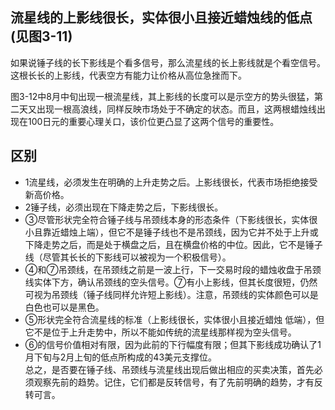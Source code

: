 
## 流星线的上影线很长，实体很小且接近蜡烛线的低点(见图3-11)
如果说锤子线的长下影线是个看多信号，那么流星线的长上影线就是个看空信号。这根长长的上影线，代表空方有能力让价格从高位急挫而下。

<ImageRender alt='test1' width='auto' height='auto' path='/candleNew/6-shootingStar.png' />

图3-12中8月中旬出现一根流星线，其上影线的长度可以是示空方的势头很猛，第二天又出现一根高浪线，同样反映市场处于不确定的状态。而且，这两根蜡烛线出现在100日元的重要心理关口，该价位更凸显了这两个信号的重要性。
<ImageRender alt='test1' width='auto' height='auto' path='/candleNew/6-shootingStar1.png' />

## 区别
* 1流星线，必须发生在明确的上升走势之后。上影线很长，代表市场拒绝接受新高价格。
* 2锤子线，必须出现在下降走势之后，下影线很长。
* ③尽管形状完全符合锤子线与吊颈线本身的形态条件（下影线很长，实体很小且靠近蜡烛上端），但它不是锤子线也不是吊颈线，因为它并不处于上升或下降走势之后，而是处于横盘之后，且在横盘价格的中位。因此，它不是锤子线（尽管其长长的下影线可以被视为一个积极信号）。
* ④和⑦吊颈线，在吊颈线之前是一波上行，下一交易时段的蜡烛收盘于吊颈线实体下方，确认吊颈线的空头信号。⑦有小上影线，但其长度很短，仍然可视为吊颈线（锤子线同样允许短上影线）。注意，吊颈线的实体颜色可以是白色也可以是黑色。
* ⑤形状完全符合流星线的标准（上影线很长，实体很小且接近蜡烛
低端），但它不是位于上升走势中，所以不能如传统的流星线那样视为空头信号。
* ⑥的信号价值相对有限，因为此前的下行幅度有限；但其下影线成功确认了1月下旬与2月上旬的低点所构成的43美元支撑位。<br/>
总之，是否要在锤子线、吊颈线与流星线出现后做出相应的买卖决策，首先必须观察先前的趋势。记住，它们都是反转信号，有了先前明确的趋势，才有反转可言。

<ImageRender alt='test1' width='auto' height='auto' path='/candleNew/6-shootingStar2.png' />
